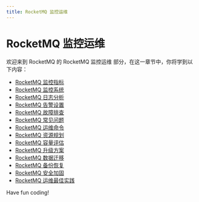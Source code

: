 ```yaml
---
title: RocketMQ 监控运维
---
```


# RocketMQ 监控运维

欢迎来到 RocketMQ 的 RocketMQ 监控运维 部分，在这一章节中，你将学到以下内容：

- [RocketMQ 监控指标](./0-rocketmq-monitoring-metrics.mdx)
- [RocketMQ 监控系统](./1-rocketmq-monitoring-system.mdx)
- [RocketMQ 日志分析](./2-rocketmq-log-analysis.mdx)
- [RocketMQ 告警设置](./3-rocketmq-alarm-settings.mdx)
- [RocketMQ 故障排查](./4-rocketmq-troubleshooting.mdx)
- [RocketMQ 常见问题](./5-rocketmq-faq.mdx)
- [RocketMQ 运维命令](./6-rocketmq-operation-and-maintenance-order.mdx)
- [RocketMQ 资源规划](./7-rocketmq-resource-planning.mdx)
- [RocketMQ 容量评估](./8-rocketmq-capacity-evaluation.mdx)
- [RocketMQ 升级方案](./9-rocketmq-upgrade-plan.mdx)
- [RocketMQ 数据迁移](./10-rocketmq-data-migration.mdx)
- [RocketMQ 备份恢复](./11-rocketmq-backup-restore.mdx)
- [RocketMQ 安全加固](./12-rocketmq-safety-reinforcement.mdx)
- [RocketMQ 运维最佳实践](./13-rocketmq-om-best-practices.mdx)

Have fun coding!